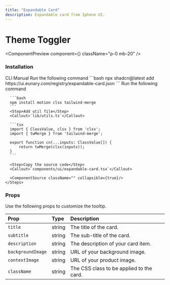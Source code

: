 ```yaml
---
title: "Expandable Card"
description: Expandable card from Iphone UI.
---
```


# Theme Toggler

<ComponentPreview component={<ExpandableCardDemo />} className="p-0 mb-20" />

### Installation

<Tabs defaultValue="cli">
  <TabsList>
    <TabsTrigger value="cli">CLI</TabsTrigger>
    <TabsTrigger value="manual">Manual</TabsTrigger>
  </TabsList>

  <TabsContent value="cli">
    <Steps>
      <Step>Run the following command</Step>
      ```bash
      npx shadcn@latest add https://ui.eunary.com/registry/expandable-card.json
      ```
    </Steps>
  </TabsContent>

  <TabsContent value="manual">
    <Steps>
      <Step>Run the following command</Step>

      ```bash
      npm install motion clsx tailwind-merge
      ```
      <Step>Add util file</Step>
      <Callout>`lib/utils.ts`</Callout>

      ```tsx
      import { ClassValue, clsx } from 'clsx';
      import { twMerge } from 'tailwind-merge';

      export function cn(...inputs: ClassValue[]) {
          return twMerge(clsx(inputs));
      }
      ```

      <Step>Copy the source code</Step>
      <Callout>`components/ui/expandable-card.tsx`</Callout>
     
      <ComponentSource className="" collapsible={true}/>
    </Steps>
  </TabsContent>
</Tabs>



### Props

Use the following props to customize the tooltip.

| Prop                | Type                     | Description                                        |
| :------------------ | :----------------------- | :------------------------------------------------- |
| `title`             | string                   | The title of the card.                             |
| `subtitle`          | string                   | The sub-title of the card.                         |
| `description`       | string                   | The description of your card item.                 |
| `backgroundImage`   | string                   | URL of your background image.                      |
| `contextImage`      | string                   | URL of your product image.                         |
| `className`         | string                   | The CSS class to be applied to the card.           |


<ExploreComponents recentlyAddedComponent="recent-component" nextComponent="theme-toggler"/>